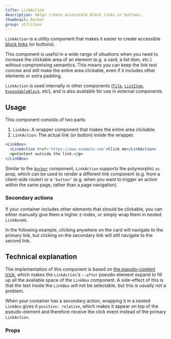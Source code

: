 ```yaml
---
title: LinkAction
description: Helps create accessible block links or buttons.
thumbnail: Anchor
group: utilities
---
```


`LinkAction` is a utility component that makes it easier to create accessible [block links](https://adrianroselli.com/2020/02/block-links-cards-clickable-regions-etc.html) (or buttons).

<LiveExample src='LinkAction.main.tsx'>
  <AllExamples.LinkActionMainExample client:load />
</LiveExample>

This component is useful in a wide range of situations when you need to increase the clickable area of an element (e.g. a card, a list item, etc.) without compromising semantics. This means you can keep the link text concise and still make the entire area clickable, even if it includes other elements or extra padding.

`LinkAction` is used internally in other components ([`Tile`](tile#actionable), [`ListItem`](list#with-listitemaction), [`ExpandableBlock`](expandableblock), etc), and is also available for use in external components.

## Usage

This component consists of two parts:

1. `LinkBox`: A wrapper component that makes the entire area clickable.
2. `LinkAction`: The actual link (or button) inside the wrapper.

```jsx
<LinkBox>
  <LinkAction href='https://www.example.com'>Click me</LinkAction>
  <p>Content outside the link.</p>
</LinkBox>
```

Similar to the [`Anchor`](anchor) component, `LinkAction` supports the polymorphic `as` prop, which can be used to render a different link component (e.g. from a client-side router) or a `"button"` (e.g. when you want to trigger an action within the same page, rather than a page navigation).

### Secondary actions

If your container includes other elements that should be clickable, you can either manually give them a higher z-index, or simply wrap them in nested `LinkBox`es.

In the following example, clicking anywhere on the card will navigate to the primary link, but clicking on the secondary link will still navigate to the second link.

<LiveExample src='LinkAction.nested.tsx'>
  <AllExamples.LinkActionNestedExample client:load />
</LiveExample>

## Technical explanation

The implementation of this component is based on [the pseudo-content trick](https://inclusive-components.design/cards/#thepseudocontenttrick), which makes the `LinkAction`'s `::after` pseudo-element expand to fill up all the available space of the `LinkBox` component. A side-effect of this is that the text inside the `LinkBox` will not be selectable, but this is usually not a problem.

When your container has a secondary action, wrapping it in a nested `LinkBox` gives it `position: relative`, which makes it appear on top of the pseudo-element and therefore receive the click event instead of the primary `LinkAction`.

### Props

<PropsTable path='@itwin/itwinui-react/esm/core/LinkAction/LinkAction.d.ts' />
